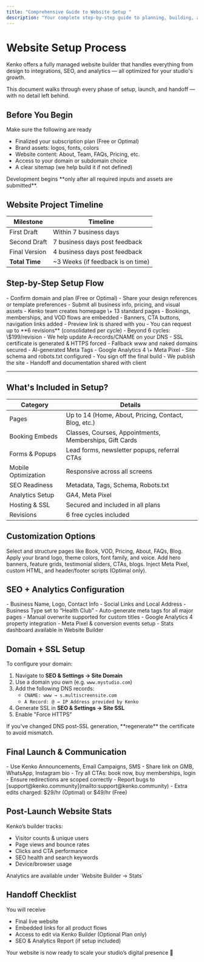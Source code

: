 ```yaml
---
title: "Comprehensive Guide to Website Setup "
description: "Your complete step-by-step guide to planning, building, and launching a Kenko-powered website."
---
```


# Website Setup Process

Kenko offers a fully managed website builder that handles everything from design to integrations, SEO, and analytics — all optimized for your studio's growth.

This document walks through every phase of setup, launch, and handoff — with no detail left behind.

## Before You Begin

Make sure the following are ready

- Finalized your subscription plan (Free or Optimal)
- Brand assets: logos, fonts, colors
- Website content: About, Team, FAQs, Pricing, etc.
- Access to your domain or subdomain choice
- A clear sitemap (we help build it if not defined)

<Warning>
  Development begins **only after all required inputs and assets are submitted**.
</Warning>

## Website Project Timeline

| Milestone      | Timeline                          |
| -------------- | --------------------------------- |
| First Draft    | Within 7 business days            |
| Second Draft   | 7 business days post feedback     |
| Final Version  | 4 business days post feedback     |
| **Total Time** | ~3 Weeks (if feedback is on time) |

## Step-by-Step Setup Flow

<Steps>
  <Step title="Kickoff & Input Collection">
    - Confirm domain and plan (Free or Optimal)
    - Share your design references or template preferences
    - Submit all business info, pricing, and visual assets
  </Step>
  <Step title="Build Phase Begins">
    - Kenko team creates homepage \+ 13 standard pages
    - Bookings, memberships, and VOD flows are embedded
    - Banners, CTA buttons, navigation links added
  </Step>
  <Step title="Live Preview & Edits">
    - Preview link is shared with you
    - You can request up to **6 revisions** (consolidated per cycle)
    - Beyond 6 cycles: \$199/revision
  </Step>
  <Step title="Domain Mapping & SSL">
    - We help update A-records/CNAME on your DNS
    - SSL certificate is generated & HTTPS forced
    - Fallback www and naked domains secured
  </Step>
  <Step title="SEO Setup & Analytics">
    - AI-generated Meta Tags
    - Google Analytics 4 \+ Meta Pixel
    - Site schema and robots.txt configured
  </Step>
  <Step title="Final Review & Go Live">
    - You sign off the final build
    - We publish the site
    - Handoff and documentation shared with client
  </Step>
</Steps>

---

## What's Included in Setup?

| Category            | Details                                                 |
| ------------------- | ------------------------------------------------------- |
| Pages               | Up to 14 (Home, About, Pricing, Contact, Blog, etc.)    |
| Booking Embeds      | Classes, Courses, Appointments, Memberships, Gift Cards |
| Forms & Popups      | Lead forms, newsletter popups, referral CTAs            |
| Mobile Optimization | Responsive across all screens                           |
| SEO Readiness       | Metadata, Tags, Schema, Robots.txt                      |
| Analytics Setup     | GA4, Meta Pixel                                         |
| Hosting & SSL       | Secured and included in all plans                       |
| Revisions           | 6 free cycles included                                  |

## Customization Options

<CardGroup cols="2">
  <Card title="Navigation & Pages" icon="bars">
    Select and structure pages like Book, VOD, Pricing, About, FAQs, Blog.
  </Card>
  <Card title="Design & Brand" icon="palette">
    Apply your brand logo, theme colors, font family, and voice.
  </Card>
  <Card title="Dynamic Sections" icon="wand-magic-sparkles">
    Add hero banners, feature grids, testimonial sliders, CTAs, blogs.
  </Card>
  <Card title="Advanced Scripts" icon="code">
    Inject Meta Pixel, custom HTML, and header/footer scripts (Optimal only).
  </Card>
</CardGroup>

## SEO \+ Analytics Configuration

<AccordionGroup>
  <Accordion title="Business Information Setup" icon="building">
    - Business Name, Logo, Contact Info
    - Social Links and Local Address
    - Business Type set to “Health Club”
  </Accordion>
  <Accordion title="AI Meta Tags & SEO" icon="tag">
    - Auto-generate meta tags for all major pages
    - Manual overwrite supported for custom titles
  </Accordion>
  <Accordion title="Analytics Setup" icon="chart-line">
    - Google Analytics 4 property integration
    - Meta Pixel & conversion events setup
    - Stats dashboard available in Website Builder
  </Accordion>
</AccordionGroup>

## Domain \+ SSL Setup

To configure your domain:

1. Navigate to **SEO & Settings → Site Domain**
2. Use a domain you own (e.g. `www.mystudio.com`)
3. Add the following DNS records:
   - `CNAME: www → s.multiscreensite.com`
   - `A Record: @ → IP Address provided by Kenko`
4. Generate SSL in **SEO & Settings → Site SSL**
5. Enable "Force HTTPS"

<Warning>
  If you've changed DNS post-SSL generation, **regenerate** the certificate to avoid mismatch.
</Warning>

## Final Launch & Communication

<Steps>
  <Step title="Notify Your Audience">
    - Use Kenko Announcements, Email Campaigns, SMS
    - Share link on GMB, WhatsApp, Instagram bio
  </Step>
  <Step title="Test Magic Links">
    - Try all CTAs: book now, buy memberships, login
    - Ensure redirections are scoped correctly
  </Step>
  <Step title="Post Go-Live Support">
    - Report bugs to [support@kenko.community](mailto:support@kenko.community)
    - Extra edits charged: $29/hr (Optimal) or $49/hr (Free)
  </Step>
</Steps>

## Post-Launch Website Stats

Kenko’s builder tracks:

- Visitor counts & unique users
- Page views and bounce rates
- Clicks and CTA performance
- SEO health and search keywords
- Device/browser usage

<Note>
  Analytics are available under `Website Builder → Stats`
</Note>

## Handoff Checklist

You will receive

- Final live website
- Embedded links for all product flows
- Access to edit via Kenko Builder (Optional Plan only)
- SEO & Analytics Report (if setup included)

<Info>
  Your website is now ready to scale your studio’s digital presence 🚀
</Info>